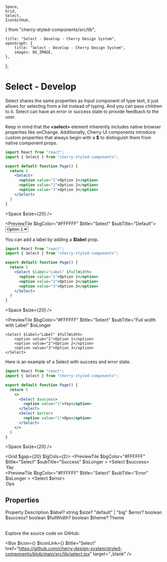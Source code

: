 	Space,
	Grid,
	Select,
	IconGitHub,
} from "cherry-styled-components/src/lib";

	title: "Select - Develop - Cherry Design System",
	openGraph: {
		title: "Select - Develop - Cherry Design System",
		images: OG_IMAGE,
	},
};

# Select - Develop

Select shares the same properties as Input component of type text, it just allows for selecting from a list instead of typing. And you can pass children to it. Select can have an error or success state to provide feedback to the user.

Keep in mind that the **\<select>** element inherently includes native browser properties like onChange. Additionally, Cherry UI components introduce custom properties that always begin with a **$** to distinguish them from native component props.

```jsx
import React from "react";
import { Select } from "cherry-styled-components";

export default function Page() {
  return (
    <Select>
      <option value="1">Option 1</option>
      <option value="2">Option 2</option>
      <option value="3">Option 3</option>
    </Select>
  )
}
```

<Space $size={20} />

<PreviewTile $bgColor="#FFFFFF" $title="Select" $subTitle="Default">
	<Select>
		<option value="1">Option 1</option>
		<option value="2">Option 2</option>
		<option value="3">Option 3</option>
	</Select>
</PreviewTile>

You can add a label by adding a **$label** prop.

```jsx
import React from "react";
import { Select } from "cherry-styled-components";

export default function Page() {
  return (
    <Select $label="Label" $fullWidth>
      <option value="1">Option 1</option>
      <option value="2">Option 2</option>
      <option value="3">Option 3</option>
    </Select>
  )
}
```
<Space $size={20} />

<PreviewTile
	$bgColor="#FFFFFF"
	$title="Select"
	$subTitle="Full width with Label"
	$isLonger
>
	<Select $label="Label" $fullWidth>
		<option value="1">Option 1</option>
		<option value="2">Option 2</option>
		<option value="3">Option 3</option>
	</Select>
</PreviewTile>

Here is an example of a Select with success and error state.

```jsx
import React from "react";
import { Select } from "cherry-styled-components";

export default function Page() {
  return (
    <>
      <Select $success>
        <option value="1">Yay</option>
      </Select>
      <Select $error>
        <option value="1">Ops</option>
      </Select>
    </>
  )
}
```
<Space $size={20} />

<Grid $gap={20} $lgCols={2}>
	<PreviewTile
		$bgColor="#FFFFFF"
		$title="Select"
		$subTitle="Success"
		$isLonger
	>
		<Select $success>
			<option value="1">Yay</option>
		</Select>
	</PreviewTile>
	<PreviewTile
		$bgColor="#FFFFFF"
		$title="Select"
		$subTitle="Error"
		$isLonger
	>
		<Select $error>
			<option value="1">Ops</option>
		</Select>
	</PreviewTile>
</Grid>

## Properties

<Table>
	<TableRow>
		<TableHead>Property</TableHead>
		<TableHead>Description</TableHead>
	</TableRow>
	<TableRow>
		<TableData $code>$label?</TableData>
		<TableData>string</TableData>
	</TableRow>
	<TableRow>
		<TableData $code>$size?</TableData>
		<TableData>"default" | "big"</TableData>
	</TableRow>
	<TableRow>
		<TableData $code>$error?</TableData>
		<TableData>boolean</TableData>
	</TableRow>
	<TableRow>
		<TableData $code>$success?</TableData>
		<TableData>boolean</TableData>
	</TableRow>
	<TableRow>
		<TableData $code>$fullWidth?</TableData>
		<TableData>boolean</TableData>
	</TableRow>
	<TableRow>
		<TableData $code>$theme?</TableData>
		<TableData>Theme</TableData>
	</TableRow>
</Table>

Explore the source code on GitHub:

<Box
	$icon={<IconFile />}
	$iconLink={<IconGitHub />}
	$title="Select"
	href="https://github.com/cherry-design-system/styled-components/blob/main/src/lib/select.tsx"
	target="_blank"
/>
